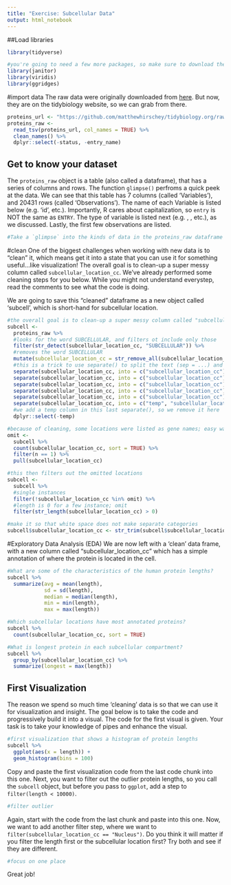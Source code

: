 ```yaml
---
title: "Exercise: Subcellular Data"
output: html_notebook
---
```


##Load libraries
```r
library(tidyverse)

#you're going to need a few more packages, so make sure to download them before trying to load the libraries; each of these is on CRAN, so you should be able to get them easily
library(janitor)
library(viridis)
library(ggridges)
```

#import data
The raw data were originally downloaded from [here](https://www.uniprot.org). But now, they are on the tidybiology website, so we can grab from there.  
```r
proteins_url <- "https://github.com/matthewhirschey/tidybiology.org/raw/main/data/uniprot-filtered-reviewed%253Ayes%2BAND%2Borganism%253A%2522Homo%2Bsapiens%2B%2528Human%2529%2B%255B96--.tab"
proteins_raw <- 
  read_tsv(proteins_url, col_names = TRUE) %>% 
  clean_names() %>% 
  dplyr::select(-status, -entry_name)
```

## Get to know your dataset
The `proteins_raw` object is a table (also called a dataframe), that has a series of columns and rows. The function `glimpse()` perfroms a quick peek at the data. We can see that this table has 7 columns (called 'Variables'), and 20431 rows (called 'Observations'). The name of each Variable is listed below (e.g. 'id', etc.). Importantly, R cares about capitalization, so `entry` is NOT the same as `ENTRY`. The type of variable is listed next (e.g. <fct>, <dbl>, etc.), as we discussed. Lastly, the first few observations are listed.  

```r
#Take a `glimpse` into the kinds of data in the proteins_raw dataframe

```

#clean
One of the biggest challenges when working with new data is to "clean" it, which means get it into a state that you can use it for something useful...like visualization! The overall goal is to clean-up a super messy column called `subcellular_location_cc`. We've already performed some cleaning steps for you below. While you might not understand everystep, read the comments to see what the code is doing.  

We are going to save this "cleaned" dataframe as a new object called 'subcell', which is short-hand for subcellular location. 
```r
#the overall goal is to clean-up a super messy column called "subcellular_location_cc"
subcell <- 
  proteins_raw %>%
  #looks for the word SUBCELLULAR, and filters ot include only those
  filter(str_detect(subcellular_location_cc, "SUBCELLULAR")) %>% 
  #removes the word SUBCELLULAR
  mutate(subcellular_location_cc = str_remove_all(subcellular_location_cc, "SUBCELLULAR LOCATION\\: ")) %>%
  #this is a trick to use separate() to split the text (sep = ...) and then drops the split
  separate(subcellular_location_cc, into = c("subcellular_location_cc"), sep = "Note") %>% 
  separate(subcellular_location_cc, into = c("subcellular_location_cc"), sep = "\\;") %>% 
  separate(subcellular_location_cc, into = c("subcellular_location_cc"), sep = "\\{") %>% 
  separate(subcellular_location_cc, into = c("subcellular_location_cc"), sep = "\\,") %>% 
  separate(subcellular_location_cc, into = c("subcellular_location_cc"), sep = "\\.") %>% 
  separate(subcellular_location_cc, into = c("temp", "subcellular_location_cc"), sep = "\\:", fill = "left") %>% 
  #we add a temp column in this last separate(), so we remove it here
  dplyr::select(-temp)

#because of cleaning, some locations were listed as gene names; easy way to omit is if they are a single instance
omit <- 
  subcell %>% 
  count(subcellular_location_cc, sort = TRUE) %>% 
  filter(n == 1) %>% 
  pull(subcellular_location_cc)

#this then filters out the omitted locations
subcell <- 
  subcell %>% 
  #single instances
  filter(!subcellular_location_cc %in% omit) %>% 
  #length is 0 for a few instance; omit
  filter(str_length(subcellular_location_cc) > 0) 

#make it so that white space does not make separate categories
subcell$subcellular_location_cc <- str_trim(subcell$subcellular_location_cc, side = "both") 
```


#Exploratory Data Analysis (EDA)
We are now left with a 'clean' data frame, with a new column called "subcellular_location_cc" which has a simple annotation of where the protein is located in the cell.
```r
#What are some of the characteristics of the human protein lengths?
subcell %>% 
  summarize(avg = mean(length), 
            sd = sd(length), 
            median = median(length), 
            min = min(length),
            max = max(length))

#Which subcellular locations have most annotated proteins?
subcell %>% 
  count(subcellular_location_cc, sort = TRUE)

#What is longest protein in each subcellular compartment?
subcell %>% 
  group_by(subcellular_location_cc) %>% 
  summarize(longest = max(length))

```

## First Visualization
The reason we spend so much time 'cleaning' data is so that we can use it for visualization and insight. The goal below is to take the code and progressively build it into a visual. The code for the first visual is given. Your task is to take your knowledge of pipes and enhance the visual.
```r
#first visualization that shows a histogram of protein lengths
subcell %>% 
  ggplot(aes(x = length)) +
  geom_histogram(bins = 100)
```

Copy and paste the first visualization code from the last code chunk into this one. Next, you want to filter out the outlier protein lengths, so you call the `subcell` object, but before you pass to `ggplot`, add a step to `filter(length < 10000)`.
```r
#filter outlier

```

Again, start with the code from the last chunk and paste into this one. Now, we want to add another filter step, where we want to `filter(subcellular_location_cc == "Nucleus")`. Do you think it will matter if you filter the length first or the subcellular location first? Try both and see if they are different.
```r
#focus on one place

```

Great job!